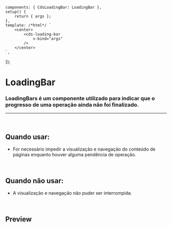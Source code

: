 
<Meta of={LoadingBarStories} />

	components: { CdsLoadingBar: LoadingBar },
	setup() {
		return { args };
	},
	template: /*html*/ `
		<center>
			<cds-loading-bar
				v-bind="args"
			/>
		</center>
	`,
});

# LoadingBar

### LoadingBars é um componente utilizado para indicar que o progresso de uma operação ainda não foi finalizado.

***

<br />

## Quando usar:

* For necessário impedir a visualização e navegação do conteúdo de páginas enquanto houver alguma pendência de operação.

<br />

## Quando não usar:

* A visualização e navegação não puder ser interrompida.

<br />

## Preview

<Canvas>
  <Story of={LoadingBarStories.LoadingBar} />
</Canvas>

<Controls />
